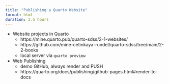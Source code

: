 ```yaml
---
title: "Publishing a Quarto Website"
format: html
duration: 2.5 hours
---
```


- Website projects in Quarto
    - https://mine.quarto.pub/quarto-sdss/2-1-websites/
    - https://github.com/mine-cetinkaya-rundel/quarto-sdss/tree/main/2-2-books
    - local server via `quarto preview`
- Web Publishing
    - demo GitHub, always render and PUSH
    - https://quarto.org/docs/publishing/github-pages.html#render-to-docs